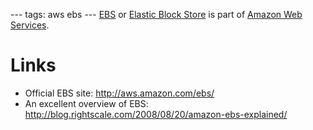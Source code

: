 ---
tags: aws ebs
---
[[EBS]] or [[Elastic Block Store]] is part of [[Amazon Web Services]].

= Links =

* Official EBS site: http://aws.amazon.com/ebs/
* An excellent overview of EBS: http://blog.rightscale.com/2008/08/20/amazon-ebs-explained/

